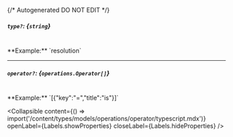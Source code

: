 {/* Autogenerated DO NOT EDIT  */}

##### `type?`: *{`string`}*
<br/>
**Example:** `resolution`

---
##### `operator?`: *{`operations.Operator[]`}*
<br/>
**Example:** `[{"key":"=","title":"is"}]`

<Collapsible content={() => import('/content/types/models/operations/operator/typescript.mdx')} openLabel={Labels.showProperties} closeLabel={Labels.hideProperties} />




